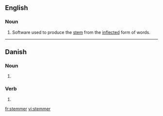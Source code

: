 {{wikipedia|stemming}}
==English==
===Noun===
{{en-noun}}
# {{computing}} {{linguistics}} Software used to produce the [[stem]] from the [[inflected]] form of words.

----
==Danish==

===Noun===
{{infl|da|noun form|g=c}}

# {{form of|plural indefinite|stemme|lang=Danish}}

===Verb===
{{infl|da|verb form}}

# {{form of|present tense|stemme|lang=Danish}}

[[fr:stemmer]]
[[vi:stemmer]]